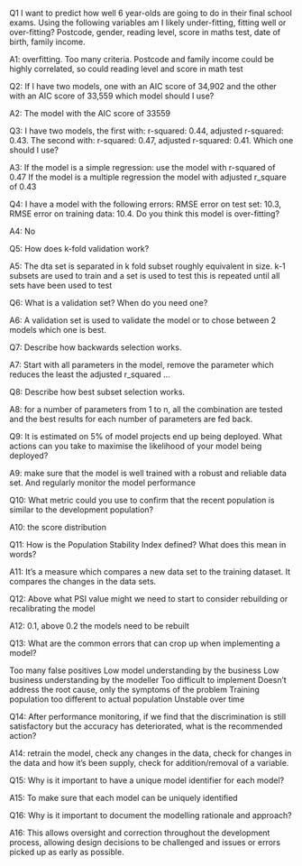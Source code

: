Q1 I want to predict how well 6 year-olds are going to do in their final school exams. Using the following variables am I likely under-fitting, fitting well or over-fitting? Postcode, gender, reading level, score in maths test, date of birth, family income.

A1: overfitting. Too many criteria. Postcode and family income could be highly correlated, so could reading level and score in math test


Q2: If I have two models, one with an AIC score of 34,902 and the other with an AIC score of 33,559 which model should I use?

A2: The model with the AIC score of 33559



Q3: I have two models, the first with: r-squared: 0.44, adjusted r-squared: 0.43. The second with: r-squared: 0.47, adjusted r-squared: 0.41. Which one should I use?

A3: If the model is a simple regression: use the model with r-squared of 0.47
    If the model is a multiple regression the model with adjusted r_square of 0.43



Q4: I have a model with the following errors: RMSE error on test set: 10.3, RMSE error on training data: 10.4. Do you think this model is over-fitting?

A4: No


Q5: How does k-fold validation work?

A5: The dta set is separated in k fold subset roughly equivalent in size.
k-1 subsets are used to train and a set is used to test
this is repeated until all sets have been used to test


Q6: What is a validation set? When do you need one?

A6: A validation set is used to validate the model or to chose between 2 models which one is best.



Q7: Describe how backwards selection works.

A7: Start with all parameters in the model, remove the parameter which reduces the least the adjusted r_squared ...


Q8: Describe how best subset selection works.

A8: for a number of parameters from 1 to n,  all the combination are tested and the best results for each number of parameters are fed back.  



Q9: It is estimated on 5% of model projects end up being deployed. What actions can you take to maximise the likelihood of your model being deployed?

A9: make sure that the model is well trained with a robust and reliable data set. And regularly monitor the model performance



Q10: What metric could you use to confirm that the recent population is similar to the development population?

A10: the score distribution


Q11: How is the Population Stability Index defined? What does this mean in words?

A11: It's a measure which compares a new data set to the training dataset. It compares the changes in the data sets.



Q12: Above what PSI value might we need to start to consider rebuilding or recalibrating the model

A12: 0.1, above 0.2 the models need to be rebuilt



Q13: What are the common errors that can crop up when implementing a model?

Too many false positives
Low model understanding by the business
Low business understanding by the modeller
Too difficult to implement
Doesn’t address the root cause, only the symptoms of the problem
Training population too different to actual population
Unstable over time


Q14: After performance monitoring, if we find that the discrimination is still satisfactory but the accuracy has deteriorated, what is the recommended action?

A14: retrain the model, check any changes in the data, check for changes in the data and how it's been supply, check for addition/removal of a variable.



Q15: Why is it important to have a unique model identifier for each model?

A15: To make sure that each model can be uniquely identified


Q16: Why is it important to document the modelling rationale and approach?

A16: This allows oversight and correction throughout the development process, allowing design decisions to be challenged and issues or errors picked up as early as possible.